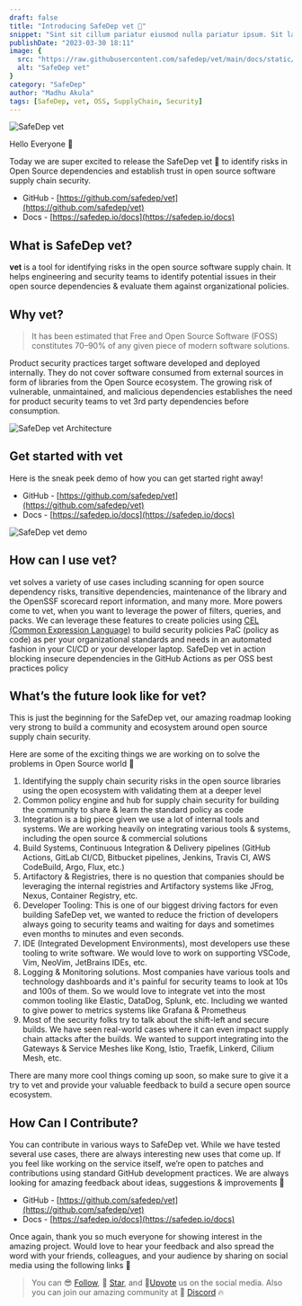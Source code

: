 ```yaml
---
draft: false
title: "Introducing SafeDep vet 🚀"
snippet: "Sint sit cillum pariatur eiusmod nulla pariatur ipsum. Sit laborum anim qui mollit tempor pariatur nisi minim dolor. Aliquip et adipisicing sit sit fugiat"
publishDate: "2023-03-30 18:11"
image: {
  src: "https://raw.githubusercontent.com/safedep/vet/main/docs/static/img/vet/vet-banner.png",
  alt: "SafeDep vet"
}
category: "SafeDep"
author: "Madhu Akula"
tags: [SafeDep, vet, OSS, SupplyChain, Security]
---
```


![SafeDep vet](https://raw.githubusercontent.com/safedep/vet/main/docs/static/img/vet/vet-banner.png)

Hello Everyone 👋

Today we are super excited to release the SafeDep vet 🚀 to identify risks in Open Source dependencies and establish trust in open source software supply chain security.

- GitHub - [https://github.com/safedep/vet](https://github.com/safedep/vet)
- Docs - [https://safedep.io/docs](https://safedep.io/docs)

## What is SafeDep vet?
**vet** is a tool for identifying risks in the open source software supply chain. It helps engineering and security teams to identify potential issues in their open source dependencies & evaluate them against organizational policies.

## Why vet?
> It has been estimated that Free and Open Source Software (FOSS) constitutes 70–90% of any given piece of modern software solutions.

Product security practices target software developed and deployed internally. They do not cover software consumed from external sources in form of libraries from the Open Source ecosystem. The growing risk of vulnerable, unmaintained, and malicious dependencies establishes the need for product security teams to vet 3rd party dependencies before consumption.

![SafeDep vet Architecture](https://raw.githubusercontent.com/safedep/vet/main/docs/static/img/vet/vet-architecture.png)

## Get started with vet
Here is the sneak peek demo of how you can get started right away!

- GitHub - [https://github.com/safedep/vet](https://github.com/safedep/vet)
- Docs - [https://safedep.io/docs](https://safedep.io/docs)

![SafeDep vet demo](https://raw.githubusercontent.com/safedep/vet/main/docs/static/img/vet/vet-demo.gif)

## How can I use vet?
vet solves a variety of use cases including scanning for open source dependency risks, transitive dependencies, maintenance of the library and the OpenSSF scorecard report information, and many more.
More powers come to vet, when you want to leverage the power of filters, queries, and packs. We can leverage these features to create policies using [CEL (Common Expression Language)](https://github.com/google/cel-spec) to build security policies PaC (policy as code) as per your organizational standards and needs in an automated fashion in your CI/CD or your developer laptop.
SafeDep vet in action blocking insecure dependencies in the GitHub Actions as per OSS best practices policy

## What’s the future look like for vet?
This is just the beginning for the SafeDep vet, our amazing roadmap looking very strong to build a community and ecosystem around open source supply chain security.

Here are some of the exciting things we are working on to solve the problems in Open Source world 🚀

1. Identifying the supply chain security risks in the open source libraries using the open ecosystem with validating them at a deeper level
2. Common policy engine and hub for supply chain security for building the community to share & learn the standard policy as code
3. Integration is a big piece given we use a lot of internal tools and systems. We are working heavily on integrating various tools & systems, including the open source & commercial solutions
4. Build Systems, Continuous Integration & Delivery pipelines (GitHub Actions, GitLab CI/CD, Bitbucket pipelines, Jenkins, Travis CI, AWS CodeBuild, Argo, Flux, etc.)
5. Artifactory & Registries, there is no question that companies should be leveraging the internal registries and Artifactory systems like JFrog, Nexus, Container Registry, etc. 
6. Developer Tooling: This is one of our biggest driving factors for even building SafeDep vet, we wanted to reduce the friction of developers always going to security teams and waiting for days and sometimes even months to minutes and even seconds.
7. IDE (Integrated Development Environments), most developers use these tooling to write software. We would love to work on supporting VSCode, Vim, NeoVim, JetBrains IDEs, etc.
8. Logging & Monitoring solutions. Most companies have various tools and technology dashboards and it's painful for security teams to look at 10s and 100s of them. So we would love to integrate vet into the most common tooling like Elastic, DataDog, Splunk, etc. Including we wanted to give power to metrics systems like Grafana & Prometheus
9. Most of the security folks try to talk about the shift-left and secure builds. We have seen real-world cases where it can even impact supply chain attacks after the builds. We wanted to support integrating into the Gateways & Service Meshes like Kong, Istio, Traefik, Linkerd, Cilium Mesh, etc.

There are many more cool things coming up soon, so make sure to give it a try to vet and provide your valuable feedback to build a secure open source ecosystem.

## How Can I Contribute?

You can contribute in various ways to SafeDep vet. While we have tested several use cases, there are always interesting new uses that come up. If you feel like working on the service itself, we’re open to patches and contributions using standard GitHub development practices. We are always looking for amazing feedback about ideas, suggestions & improvements 🙌

- GitHub - [https://github.com/safedep/vet](https://github.com/safedep/vet)
- Docs - [https://safedep.io/docs](https://safedep.io/docs)

Once again, thank you so much everyone for showing interest in the amazing project. Would love to hear your feedback and also spread the word with your friends, colleagues, and your audience by sharing on social media using the following links 🙏

> You can 😎 [Follow](https://twitter.com/safedepio), 🌟 [Star](https://github.com/safedep/vet), and 🔺[Upvote](https://www.producthunt.com/posts/safedep-vet) us on the social media. Also you can join our amazing community at 👋 [Discord](https://rebrand.ly/safedep-community) 🔥